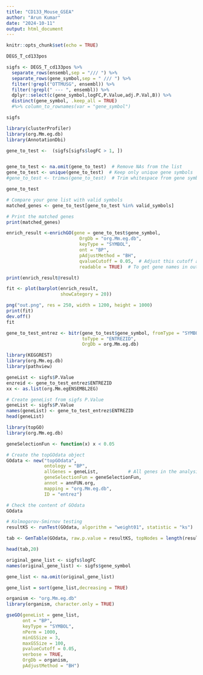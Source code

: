 ---
title: "CD133_Mouse_GSEA"
author: "Arun Kumar"
date: "2024-10-11"
output: html_document
---

```{r setup, include=FALSE}
knitr::opts_chunk$set(echo = TRUE)

```


```{r}
DEGS_T_cd133pos
```


```{r}
sigfs <- DEGS_T_cd133pos %>% 
  separate_rows(ensembl,sep = "/// ") %>% 
  separate_rows(gene_symbol,sep = " /// ") %>% 
  filter(!grepl("OTTMUSG", ensembl)) %>% 
  filter(!grepl(" --- ", ensembl)) %>% 
  dplyr::select(c(gene_symbol,logFC,P.Value,adj.P.Val,B)) %>% 
  distinct(gene_symbol, .keep_all = TRUE) 
  #%>% column_to_rownames(var = "gene_symbol")

sigfs
```

```{r}
library(clusterProfiler)
library(org.Mm.eg.db)
library(AnnotationDbi)
```

```{r}
gene_to_test <-  (sigfs[sigfs$logFC > 1, ])


gene_to_test <- na.omit(gene_to_test)  # Remove NAs from the list
gene_to_test <- unique(gene_to_test)  # Keep only unique gene symbols
#gene_to_test <- trimws(gene_to_test)  # Trim whitespace from gene symbols

gene_to_test
```

```{r}
# Compare your gene list with valid symbols
matched_genes <- gene_to_test[gene_to_test %in% valid_symbols]

# Print the matched genes
print(matched_genes)

```


```{r}
enrich_result <-enrichGO(gene = gene_to_test$gene_symbol,
                           OrgDb = "org.Mm.eg.db",
                           keyType = "SYMBOL",
                           ont = "BP",
                           pAdjustMethod = "BH",  
                           qvalueCutoff = 0.05,  # Adjust this cutoff as necessary
                           readable = TRUE)  # To get gene names in output

print(enrich_result@result)
```

```{r}
fit <- plot(barplot(enrich_result,
                    showCategory = 20))

png("out.png", res = 250, width = 1200, height = 1000)
print(fit)
dev.off()
fit
```



```{r}
gene_to_test_entrez <- bitr(gene_to_test$gene_symbol, fromType = "SYMBOL", 
                            toType = "ENTREZID", 
                            OrgDb = org.Mm.eg.db)

```


```{r}
library(KEGGREST)
library(org.Mm.eg.db)
library(pathview)
```

```{r}
geneList <- sigfs$P.Value
enzreid <- gene_to_test_entrez$ENTREZID
xx <- as.list(org.Mm.egENSEMBL2EG)
```

```{r}
# Create geneList from sigfs P.Value
geneList <- sigfs$P.Value
names(geneList) <- gene_to_test_entrez$ENTREZID
head(geneList)

```

```{r}
library(topGO)
library(org.Mm.eg.db)

geneSelectionFun <- function(x) x < 0.05

# Create the topGOdata object
GOdata <- new("topGOdata",
              ontology = "BP",              
              allGenes = geneList,           # All genes in the analysis
              geneSelectionFun = geneSelectionFun,  
              annot = annFUN.org,            
              mapping = "org.Mm.eg.db",      
              ID = "entrez")                 

# Check the content of GOdata
GOdata

```

```{r}
# Kolmogorov-Smirnov testing
resultKS <- runTest(GOdata, algorithm = "weight01", statistic = "ks")
```

```{r}
tab <- GenTable(GOdata, raw.p.value = resultKS, topNodes = length(resultKS@score), numChar = 120)
```

```{r}
head(tab,20)
```

################################################################################

```{r}
original_gene_list <- sigfs$logFC
names(original_gene_list) <- sigfs$gene_symbol

gene_list <- na.omit(original_gene_list)

gene_list = sort(gene_list,decreasing = TRUE)

organism <- "org.Mm.eg.db"
library(organism, character.only = TRUE)
```



```{r}
gseGO(geneList = gene_list,
      ont = "BP",
      keyType = "SYMBOL",
      nPerm = 1000,
      minGSSize = 3,
      maxGSSize = 100,
      pvalueCutoff = 0.05,
      verbose = TRUE,
      OrgDb = organism,
      pAdjustMethod = "BH")
```
























































































